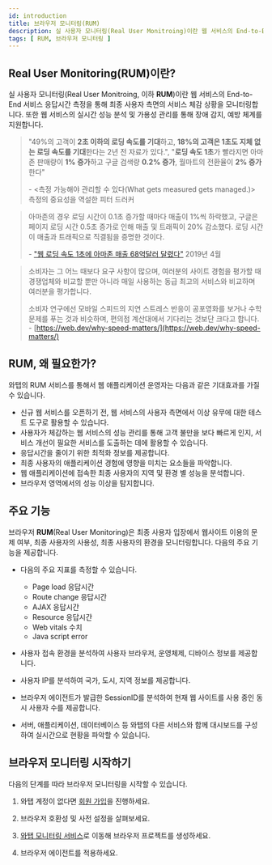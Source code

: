 ```yaml
---
id: introduction
title: 브라우저 모니터링(RUM)
description: 실 사용자 모니터링(Real User Monitroing)이란 웹 서비스의 End-to-End 서비스 응답시간 측정을 통해 최종 사용자 측면의 서비스 체감 상황을 모니터링합니다.
tags: [ RUM, 브라우저 모니터링 ]
---
```


## Real User Monitoring(RUM)이란?


실 사용자 모니터링(Real User Monitroing, 이하 **RUM**)이란 웹 서비스의 End-to-End 서비스 응답시간 측정을 통해 최종 사용자 측면의 서비스 체감 상황을 모니터링합니다. 또한 웹 서비스의 실시간 성능 분석 및 가용성 관리를 통해 장애 감지, 예방 체계를 지원합니다.

> "49%의 고객이 **2초 이하의 로딩 속도를 기대**하고, **18%의 고객은 1초도 지체 없는 로딩 속도를 기대**한다는 2년 전 자료가 있다.", "**로딩 속도 1초**가 빨라지면 아마존 판매량이 **1% 증가**하고 구글 검색량 **0.2% 증가**, 월마트의 전환율이 **2% 증가**한다"
>
> \- \<측정 가능해야 관리할 수 있다(What gets measured gets managed.)\> 측정의 중요성을 역설한 피터 드러커

> 아마존의 경우 로딩 시간이 0.1초 증가할 때마다 매출이 1%씩 하락했고, 구글은 페이지 로딩 시간 0.5초 증가로 인해 매출 및 트래픽이 20% 감소했다. 로딩 시간이 매출과 트래픽으로 직결됨을 증명한 것이다.
>
> \- ["웹 로딩 속도 1초에 아마존 매출 68억달러 달렸다"](https://zdnet.co.kr/view/?no=20190418142445) 2019년 4월

> 소비자는 그 어느 때보다 요구 사항이 많으며, 여러분의 사이트 경험을 평가할 때 경쟁업체와 비교할 뿐만 아니라 매일 사용하는 동급 최고의 서비스와 비교하며 여러분을 평가합니다. 
>
> 소비자 연구에선 모바일 스피드의 지연 스트레스 반응이 공포영화를 보거나 수학 문제를 푸는 것과 비슷하며, 편의점 계산대에서 기다리는 것보단 크다고 합니다.
> \- [https://web.dev/why-speed-matters/](https://web.dev/why-speed-matters/)

## RUM, 왜 필요한가?

와탭의 RUM 서비스를 통해서 웹 애플리케이션 운영자는 다음과 같은 기대효과를 가질 수 있습니다.

* 신규 웹 서비스를 오픈하기 전, 웹 서비스의 사용자 측면에서 이상 유무에 대한 테스트 도구로 활용할 수 있습니다.
* 사용자가 체감하는 웹 서비스의 성능 관리를 통해 고객 불만을 보다 빠르게 인지, 서비스 개선이 필요한 서비스를 도출하는 데에 활용할 수 있습니다.
* 응답시간을 줄이기 위한 최적화 정보를 제공합니다.
* 최종 사용자의 애플리케이션 경험에 영향을 미치는 요소들을 파악합니다.
* 웹 애플리케이션에 접속한 최종 사용자의 지역 및 환경 별 성능을 분석합니다.
* 브라우저 영역에서의 성능 이상을 탐지합니다.

## 주요 기능

브라우저 **RUM**(Real User Monitoring)은 최종 사용자 입장에서 웹사이트 이용의 문제 여부, 최종 사용자의 사용성, 최종 사용자의 환경을 모니터링합니다. 다음의 주요 기능을 제공합니다.

* 다음의 주요 지표를 측정할 수 있습니다.
  * Page load 응답시간
  * Route change 응답시간
  * AJAX 응답시간
  * Resource 응답시간
  * Web vitals 수치
  * Java script error

* 사용자 접속 환경을 분석하여 사용자 브라우저, 운영체제, 디바이스 정보를 제공합니다.

* 사용자 IP를 분석하여 국가, 도시, 지역 정보를 제공합니다.

* 브라우저 에이전트가 발급한 SessionID를 분석하여 현재 웹 사이트를 사용 중인 동시 사용자 수를 제공합니다.

* 서버, 애플리케이션, 데이터베이스 등 와탭의 다른 서비스와 함께 대시보드를 구성하여 실시간으로 현황을 파악할 수 있습니다.

## 브라우저 모니터링 시작하기

다음의 단계를 따라 브라우저 모니터링을 시작할 수 있습니다.

1. 와탭 계정이 없다면 [회원 가입](https://www.whatap.io/ko/signup/)을 진행하세요.

1. 브라우저 호환성 및 사전 설정을 살펴보세요.

1. [와탭 모니터링 서비스](https://service.whatap.io)로 이동해 브라우저 프로젝트를 생성하세요.

1. 브라우저 에이전트를 적용하세요.